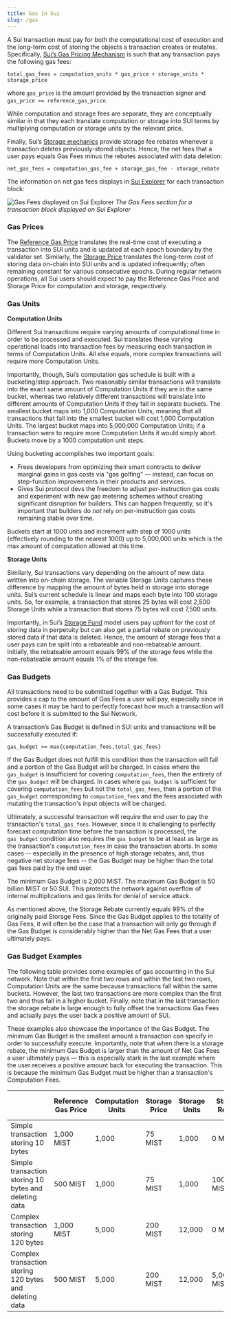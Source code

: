 ```yaml
---
title: Gas in Sui
slug: /gas
---
```


A Sui transaction must pay for both the computational cost of execution and the long-term cost of storing the objects a transaction creates or mutates. Specifically, [Sui’s Gas Pricing Mechanism](gas-pricing.mdx) is such that any transaction pays the following gas fees:

`total_gas_fees = computation_units * gas_price + storage_units * storage_price`

where `gas_price` is the amount provided by the transaction signer and `gas_price >= reference_gas_price`.

While computation and storage fees are separate, they are conceptually similar in that they each translate computation or storage into SUI terms by multiplying computation or storage units by the relevant price.

Finally, Sui’s [Storage mechanics](https://docs.sui.io/learn/tokenomics/storage-fund#storage-fund-rewards) provide storage fee rebates whenever a transaction deletes previously-stored objects. Hence, the net fees that a user pays equals Gas Fees minus the rebates associated with data deletion:

`net_gas_fees = computation_gas_fee + storage_gas_fee - storage_rebate`

The information on net gas fees displays in [Sui Explorer](https://suiexplorer.com/) for each transaction block:

![Gas Fees displayed on Sui Explorer](/img/gas-fees-explorer.png "The Gas Fees section displayed on Sui Explorer")
_The Gas Fees section for a transaction block displayed on Sui Explorer_

### Gas Prices

The [Reference Gas Price](https://docs.sui.io/learn/tokenomics/gas-pricing#computation-gas-prices) translates the real-time cost of executing a transaction into SUI units and is updated at each epoch boundary by the validator set. Similarly, the [Storage Price](https://docs.sui.io/learn/tokenomics/gas-pricing#storage-gas-prices) translates the long-term cost of storing data on-chain into SUI units and is updated infrequently; often remaining constant for various consecutive epochs. During regular network operations, all Sui users should expect to pay the Reference Gas Price and Storage Price for computation and storage, respectively.

### Gas Units

**Computation Units**

Different Sui transactions require varying amounts of computational time in order to be processed and executed. Sui translates these varying operational loads into transaction fees by measuring each transaction in terms of Computation Units. All else equals, more complex transactions will require more Computation Units.

Importantly, though, Sui’s computation gas schedule is built with a bucketing/step approach. Two reasonably similar transactions will translate into the exact same amount of Computation Units if they are in the same bucket, whereas two relatively different transactions will translate into different amounts of Computation Units if they fall in separate buckets. The smallest bucket maps into 1,000 Computation Units, meaning that all transactions that fall into the smallest bucket will cost 1,000 Computation Units. The largest bucket maps into 5,000,000 Computation Units; if a transaction were to require more Computation Units it would simply abort. Buckets move by a 1000 computation unit steps.

Using bucketing accomplishes two important goals:

- Frees developers from optimizing their smart contracts to deliver marginal gains in gas costs via "gas golfing" — instead, can focus on step-function improvements in their products and services.
- Gives Sui protocol devs the freedom to adjust per-instruction gas costs and experiment with new gas metering schemes without creating significant disruption for builders. This can happen frequently, so it's important that builders do _not_ rely on per-instruction gas costs remaining stable over time.

Buckets start at 1000 units and increment with step of 1000 units (effectively rounding to the nearest 1000) up to 5,000,000 units which is the max amount of computation allowed at this time.

**Storage Units**

Similarly, Sui transactions vary depending on the amount of new data written into on-chain storage. The variable Storage Units captures these difference by mapping the amount of bytes held in storage into storage units. Sui’s current schedule is linear and maps each byte into 100 storage units. So, for example, a transaction that stores 25 bytes will cost 2,500 Storage Units while a transaction that stores 75 bytes will cost 7,500 units.

Importantly, in Sui’s [Storage Fund](https://docs.sui.io/learn/tokenomics/storage-fund) model users pay upfront for the cost of storing data in perpetuity but can also get a partial rebate on previously stored data if that data is deleted. Hence, the amount of storage fees that a user pays can be split into a rebateable and non-rebateable amount. Initially, the rebateable amount equals 99% of the storage fees while the non-rebateable amount equals 1% of the storage fee.

### Gas Budgets

All transactions need to be submitted together with a Gas Budget. This provides a cap to the amount of Gas Fees a user will pay, especially since in some cases it may be hard to perfectly forecast how much a transaction will cost before it is submitted to the Sui Network.

A transaction’s Gas Budget is defined in SUI units and transactions will be successfully executed if:

`gas_budget >= max{computation_fees,total_gas_fees}`

If the Gas Budget does not fulfill this condition then the transaction will fail and a portion of the Gas Budget will be charged. In cases where the `gas_budget` is insufficient for covering `computation_fees`, then the entirety of the `gas_budget` will be charged. In cases where `gas_budget` is sufficient for covering `computation_fees` but not the `total_gas_fees`, then a portion of the `gas_budget` corresponding to `computation_fees` and the fees associated with mutating the transaction's input objects will be charged.

Ultimately, a successful transaction will require the end user to pay the transaction's `total_gas_fees`. However, since it is challenging to perfectly forecast computation time before the transaction is processed, the `gas_budget` condition also requires the `gas_budget` to be at least as large as the transaction's `computation_fees` in case the transaction aborts. In some cases -- especially in the presence of high storage rebates, and, thus negative net storage fees -- the Gas Budget may be higher than the total gas fees paid by the end user.

The minimum Gas Budget is 2,000 MIST. The maximum Gas Budget is 50 billion MIST or 50 SUI. This protects the network against overflow of internal multiplications and gas limits for denial of service attack.

As mentioned above, the Storage Rebate currently equals 99% of the originally paid Storage Fees. Since the Gas Budget applies to the totality of Gas Fees, it will often be the case that a transaction will only go through if the Gas Budget is considerably higher than the Net Gas Fees that a user ultimately pays.

### Gas Budget Examples

The following table provides some examples of gas accounting in the Sui network. Note that within the first two rows and within the last two rows, Computation Units are the same because transactions fall within the same buckets. However, the last two transactions are more complex than the first two and thus fall in a higher bucket. Finally, note that in the last transaction the storage rebate is large enough to fully offset the transactions Gas Fees and actually pays the user back a positive amount of SUI.

These examples also showcase the importance of the Gas Budget. The minimum Gas Budget is the smallest amount a transaction can specify in order to successfully execute. Importantly, note that when there is a storage rebate, the minimum Gas Budget is larger than the amount of Net Gas Fees a user ultimately pays — this is especially stark in the last example where the user receives a positive amount back for executing the transaction. This is because the minimum Gas Budget must be higher than a transaction's Computation Fees.

|                                                         | Reference Gas Price | Computation Units | Storage Price | Storage Units | Storage Rebate | Minimum Gas Budget | Net Gas Fees   |
| ------------------------------------------------------- | ------------------- | ----------------- | ------------- | ------------- | -------------- | ------------------ | -------------- |
| Simple transaction storing 10 bytes                     | 1,000 MIST          | 1,000             | 75 MIST       | 1,000         | 0 MIST         | 1,075,000 MIST     | 1,075,000 MIST |
| Simple transaction storing 10 bytes and deleting data   | 500 MIST            | 1,000             | 75 MIST       | 1,000         | 100,000 MIST   | 500,000 MIST       | 475,000 MIST   |
| Complex transaction storing 120 bytes                   | 1,000 MIST          | 5,000             | 200 MIST      | 12,000        | 0 MIST         | 7,400,000 MIST     | 7,400,000 MIST |
| Complex transaction storing 120 bytes and deleting data | 500 MIST            | 5,000             | 200 MIST      | 12,000        | 5,000,000 MIST | 2,500,000 MIST     | -100,000 MIST  |
